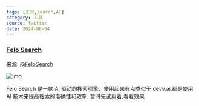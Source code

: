 ```yaml
---
tags: [工具,search,AI]
category: 工具
source: Twitter
date: 2024-08-04
---
```


### [Felo Search](https://felo.ai/zh-Hans/search)

来源: [@FeloSearch](https://x.com/FeloSearch/status/1819638488469520626)

![img](/sections/014.png)

Felo Search 是一款 AI 驱动的搜索引擎，使用起来有点类似于 devv.ai,都是使用 AI 技术来提高搜索的准确性和效率.
暂时先试用着,看看效果
